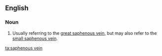 ==English==

===Noun===
{{en-noun}}

#{{anatomy}} Usually referring to the [[great saphenous vein]], but may also refer to the [[small saphenous vein]].

[[ta:saphenous vein]]